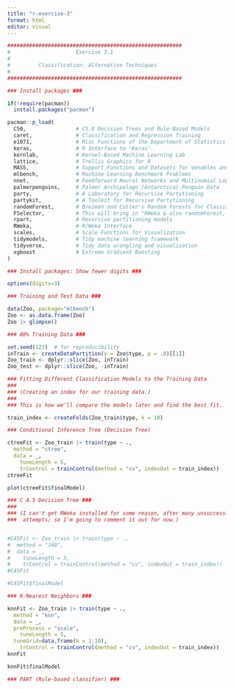 ```yaml
---
title: "r-exercise-3"
format: html
editor: visual
---
```


```r

########################################################
#                     Exercise 3.1
#
#         Classification: Alternative Techniques
#
########################################################

### Install packages ###

if(!require(pacman))
  install.packages("pacman")

pacman::p_load(
  C50,                # C5.0 Decision Trees and Rule-Based Models
  caret,              # Classification and Regression Training
  e1071,              # Misc Functions of the Department of Statistics (e1071), TU Wien
  keras,              # R Interface to 'Keras'
  kernlab,            # Kernel-Based Machine Learning Lab
  lattice,            # Trellis Graphics for R
  MASS,               # Support Functions and Datasets for Venables and Ripley's MASS
  mlbench,            # Machine Learning Benchmark Problems
  nnet,               # Feedforward Neural Networks and Multinomial Log-Linear Models
  palmerpenguins,     # Palmer Archipelago (Antarctica) Penguin Data
  party,              # A Laboratory for Recursive Partytioning
  partykit,           # A Toolkit for Recursive Partytioning
  randomForest,       # Breiman and Cutler's Random Forests for Classification and Regression
  FSelector,          # This will bring in "RWeka & also randomForest, et al." 
  rpart,              # Recursive partitioning models
  RWeka,              # R/Weka Interface
  scales,             # Scale Functions for Visualization
  tidymodels,         # Tidy machine learning framework
  tidyverse,          # Tidy data wrangling and visualization
  xgboost             # Extreme Gradient Boosting
)

### Install packages: Show fewer digits ###

options(digits=3)

### Training and Test Data ###

data(Zoo, package="mlbench")
Zoo <- as.data.frame(Zoo)
Zoo |> glimpse()

### 80% Training Data ###

set.seed(123)  # for reproducibility
inTrain <- createDataPartition(y = Zoo$type, p = .8)[[1]]
Zoo_train <- dplyr::slice(Zoo, inTrain)
Zoo_test <- dplyr::slice(Zoo, -inTrain)

### Fitting Different Classification Models to the Training Data
###
### (Creating an index for our training data.)
###
### This is how we'll compare the models later and find the best fit.

train_index <- createFolds(Zoo_train$type, k = 10)

### Conditional Inference Tree (Decision Tree)

ctreeFit <- Zoo_train |> train(type ~ .,
  method = "ctree",
  data = _,
    tuneLength = 5,
    trControl = trainControl(method = "cv", indexOut = train_index))
ctreeFit

plot(ctreeFit$finalModel)

### C 4.5 Decision Tree ###
###
### (I can't get RWeka installed for some reason, after many unsuccessful
###  attempts; so I'm going to comment it out for now.)


#C45Fit <- Zoo_train |> train(type ~ .,
#  method = "J48",
#  data = _,
#    tuneLength = 5,
#    trControl = trainControl(method = "cv", indexOut = train_index))
#C45Fit

#C45Fit$finalModel

### K-Nearest Neighbors ###

knnFit <- Zoo_train |> train(type ~ .,
  method = "knn",
  data = _,
  preProcess = "scale",
    tuneLength = 5,
  tuneGrid=data.frame(k = 1:10),
    trControl = trainControl(method = "cv", indexOut = train_index))
knnFit

knnFit$finalModel

### PART (Rule-based classifier) ###


```

